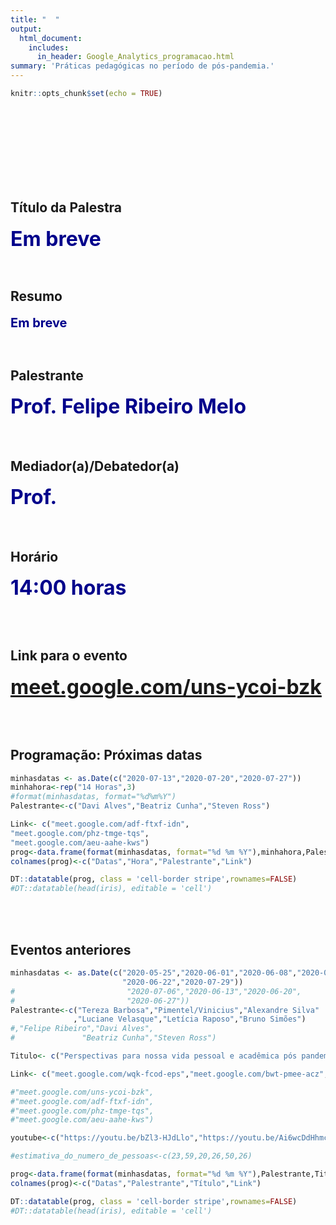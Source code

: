 ```yaml
---
title: "  "
output: 
  html_document:
    includes:
      in_header: Google_Analytics_programacao.html
summary: 'Práticas pedagógicas no período de pós-pandemia.'
---
```


```r
knitr::opts_chunk$set(echo = TRUE)
```
<br>
<br>
<br>
<br>
<br>
<br>
<br>

## Título da Palestra

<span style=" font-size: 32px; font-weight:bold; color:darkblue;">
Em breve
</span>

<br>

## Resumo

<span style=" font-size: 20px; font-weight:bold;text-align: justify;color:darkblue;">Em breve</span>
<br> 

<!--
A pandemia de Covid-19 forçou que inúmeras reflexões e transformações surgissem na nossa sociedade, que hoje se vê com maior responsabilidade com o próximo, a pensar em formas de reinventar a economia num processo mais participativo e no compartilhamento de saberes. Na Educação, professores debatem exaustivamente sobre novas abordagens metodológicas que possibilitem maior engajamento de alunos e professores na relação ensino-aprendizagem. A ideia dessa apresentação é proporcionar um ambiente de discussões sobre a metodologia de projetos, debater sobre ideias já utilizadas para desenvolvê-los remotamente e mostrar algumas atividades que desenvolvo como professor e pesquisador durante este momento.

Diante da pandemia da COVID-19, as aulas online têm sido avaliadas e aplicadas em algumas instituições como substitutas temporárias do ensino presencial. Inúmeros professores que nunca tiveram experiência com um ensino nesta modalidade, de repente, se veem diante do desafio de ministrarem um curso remoto. Eis que surge a pergunta: "Como proporcionar ao aluno um ensino online de qualidade, criativo e dinâmico de forma a envolvê-lo ativamente nas aulas?". Para tentar responder à pergunta, irei apresentar algumas atividades e ferramentas que podem ser utilizadas no ensino online. A ideia principal é compartilharmos experiências e ideias a fim de nos prepararmos para uma nova forma de ensinar.

Quando o ano de 2020 iniciou não tínhamos ideia do que iríamos vivenciar, mas o primeiro caso de COVID-19 já tinha sido reportado na China em 31 de dezembro de 2019. Aí veio o carnaval e quando finalmente o ano acadêmico estava prestes a iniciar em março, a medida de distanciamento social para contenção da pandemia nos afastou de nossas rotinas diárias e nos colocou frente a incertezas, novos desafios e a muitas, muitas reflexões. É sobre essas reflexões e desafios da vida acadêmica que irei abordar na minha apresentação do DMQ Talks.

Nessa conversa serão apresentadas iniciativas metodológicas, ferramentas computacionais, portais e artigos que apoiam e incentivam o desenvolvimento de cidadãos ativos e capacitados a participar de decisões da sociedade.

A disseminação do COVID- 19 no Brasil e no mundo ainda está cercada de incertezas mas já indicam que deverão acontecer mudanças relevantes na nossa vida. Serão feitas reflexões a respeito das que poderão ser positivas e que medidas para diminuir os efeitos negativos.-->
<br>

## Palestrante

<span style=" font-size: 32px; font-weight:bold; color:darkblue;">Prof. Felipe Ribeiro Melo</span>
<br>
<br>
<br>

## Mediador(a)/Debatedor(a)

<span style=" font-size: 32px; font-weight:bold; color:darkblue;">Prof. </span>
<br>
<br>
<br>

## Horário

<span style=" font-size: 32px; font-weight:bold; color:darkblue;">14:00 horas</span>

<br>
<br>

## Link para o evento

<span style=" font-size: 32px; font-weight:bold; color:darkblue;">
 <a href="https://meet.google.com/uns-ycoi-bzk">meet.google.com/uns-ycoi-bzk</a> 
</span>

<br>
<br>



## Programação: Próximas datas

```r
minhasdatas <- as.Date(c("2020-07-13","2020-07-20","2020-07-27"))
minhahora<-rep("14 Horas",3)
#format(minhasdatas, format="%d%m%Y")
Palestrante<-c("Davi Alves","Beatriz Cunha","Steven Ross")

Link<- c("meet.google.com/adf-ftxf-idn",
"meet.google.com/phz-tmge-tqs",
"meet.google.com/aeu-aahe-kws")
prog<-data.frame(format(minhasdatas, format="%d %m %Y"),minhahora,Palestrante,Link)
colnames(prog)<-c("Datas","Hora","Palestrante","Link")

DT::datatable(prog, class = 'cell-border stripe',rownames=FALSE)
#DT::datatable(head(iris), editable = 'cell')


```

<br>
<br>


## Eventos anteriores

```r
minhasdatas <- as.Date(c("2020-05-25","2020-06-01","2020-06-08","2020-06-15",
                         "2020-06-22","2020-07-29"))
#                         "2020-07-06","2020-06-13","2020-06-20",
#                         "2020-06-27"))
Palestrante<-c("Tereza Barbosa","Pimentel/Vinicius","Alexandre Silva"
              ,"Luciane Velasque","Letícia Raposo","Bruno Simões")
#,"Felipe Ribeiro","Davi Alves",
#               "Beatriz Cunha","Steven Ross")

Titulo<- c("Perspectivas para nossa vida pessoal e acadêmica pós pandemia", "Práticas didático-pedagógicas e a formação de professores para o exercício responsável da docência online","Educação Estatística na promoção do engajamento cívico","O Pandemônio da Pandemia","Atividades e Ferramentas para o Ensino Online","Projetos no ensino superior e pesquisas: ações e reflexões de um professor esperançoso")

Link<- c("meet.google.com/wqk-fcod-eps","meet.google.com/bwt-pmee-acz","https://www.meet.google.com/axv-azca-rwq","meet.google.com/mrw-qgvc-svf","meet.google.com/cfo-zhba-oyr","meet.google.com/xjh-fimh-zxd")

#"meet.google.com/uns-ycoi-bzk",
#"meet.google.com/adf-ftxf-idn",
#"meet.google.com/phz-tmge-tqs",
#"meet.google.com/aeu-aahe-kws")

youtube<-c("https://youtu.be/bZl3-HJdLlo","https://youtu.be/Ai6wcDdHhmc","https://youtu.be/A42EgBiG3Zs","https://youtu.be/2bTlNeYpW1E","https://youtu.be/x_nG91PiuKI",NA)

#estimativa_do_numero_de_pessoas<-c(23,59,20,26,50,26)

prog<-data.frame(format(minhasdatas, format="%d %m %Y"),Palestrante,Titulo, youtube)
colnames(prog)<-c("Datas","Palestrante","Título","Link")

DT::datatable(prog, class = 'cell-border stripe',rownames=FALSE)
#DT::datatable(head(iris), editable = 'cell')
```

